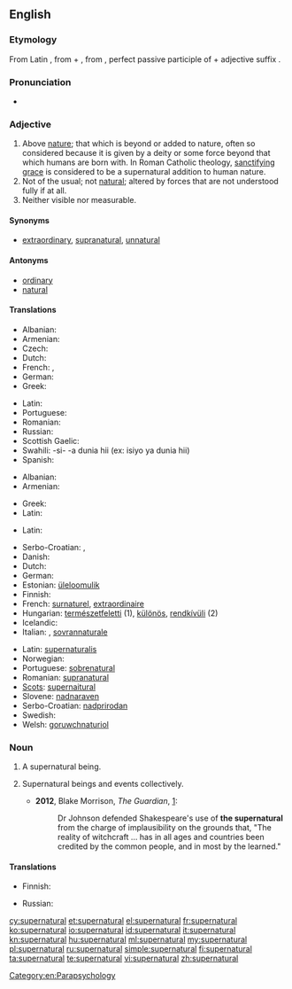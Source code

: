 ==English==

===Etymology===
From Latin {{term|lang=la|supernaturalis}}, from {{term|lang=la|super||above}} + {{term|lang=la|natura||nature; that which we are born with}}, from {{term|lang=la|natus||born}}, perfect passive participle of {{term|lang=la|nasci||to be born}} + adjective suffix {{term|lang=la|-alis}}.

===Pronunciation===
* {{audio|en-us-supernatural.ogg|Audio (US)}}

===Adjective===
{{en-adj}}

# Above [[nature]]; that which is beyond or added to nature, often so considered because it is given by a deity or some force beyond that which humans are born with.  In Roman Catholic theology, [[w:sanctifying grace|sanctifying grace]] is considered to be a supernatural addition to human nature.
# Not of the usual; not [[natural]]; altered by forces that are not understood fully if at all.
# Neither visible nor measurable.

====Synonyms====
* [[extraordinary]], [[supranatural]], [[unnatural]]

====Antonyms====
* [[ordinary]]
* [[natural]]

====Translations====
{{trans-top|above nature}}
* Albanian: {{t-|sq|mbinatyrshëm}}
* Armenian: {{t-|hy|գերբնական|tr=gerbnakan|sc=Armn}}
* Czech: {{t-|cs|nadpřirozený}}
* Dutch: {{t+|nl|bovennatuurlijk}}
* French: {{t+|fr|surnaturel|m}},  {{t+|fr|surnaturelle|f}}
* German: {{t-|de|übernatürlich}}
* Greek: {{t+|el|υπερφυσικός|m|tr=yperfysikós}}
{{trans-mid}}
* Latin: {{t+|la|divinus}}
* Portuguese: {{t+|pt|sobrenatural|m|f}}
* Romanian: {{t-|ro|supranatural|m|n}}
* Russian: {{t+|ru|сверхъестественный|tr=sverx”jestéstvennyj}}
* Scottish Gaelic: {{t-|gd|os-nàdarrach}}
* Swahili: -si- -a dunia hii (ex: isiyo ya dunia hii) {{attention|sw}}
* Spanish: {{t+|es|sobrenatural|m|f}}
{{trans-bottom}}

{{trans-top|not of the usual}}
* Albanian: {{t-|sq|mbinatyrshëm}}
* Armenian: {{t-|hy|գերբնական|tr=gerbnakan|sc=Armn}}
{{trans-mid}}
* Greek: {{t+|el|υπερφυσικός|m|tr=yperfysikós}}
* Latin: {{t+|la|divinus}}
{{trans-bottom}}

{{trans-top|neither visible or measurable}}
* Latin: {{t+|la|divinus}}
{{trans-mid}}
{{trans-bottom}}

{{checktrans-top}}
* Serbo-Croatian: {{t-|sh|natprírodan}}, {{t-|sh|nadnárāvan}}
* Danish: {{t-|da|overnaturlig}}
* Dutch: {{t+|nl|bovennatuurlijk}}
* German: {{t-|de|übernatürlich}}
* Estonian: [[üleloomulik]]
* Finnish: {{t-|fi|yliluonnollinen}}
* French: [[surnaturel]], [[extraordinaire]]
* Hungarian: [[természetfeletti]] (1), [[különös]], [[rendkívüli]] (2)
* Icelandic: {{t-|is|yfirnáttúrleiki}}
* Italian: {{t+|it|soprannaturale}}, [[sovrannaturale]]
{{trans-mid}}
* Latin: [[supernaturalis]]
* Norwegian: {{t+|no|overnaturlig}}
* Portuguese: [[sobrenatural]]
* Romanian: [[supranatural]]
* [[Scots]]: [[supernaitural]]
* Slovene: [[nadnaraven]]
* Serbo-Croatian: [[nadprirodan]]
* Swedish: {{t+|sv|övernaturlig}}
* Welsh: [[goruwchnaturiol]]
{{trans-bottom}}

===Noun===
{{en-noun}}

# {{context|countable|lang=en}} A supernatural being.
# {{context|uncountable|lang=en}} Supernatural beings and events collectively. {{qualifier|When used with definite article: "the supernatural".}}
#* '''2012''',  Blake Morrison, ''The Guardian'', [http://www.guardian.co.uk/books/2012/jul/20/blake-morrison-under-the-witches-spell?INTCMP=SRCH]:
#*: Dr Johnson defended Shakespeare's use of '''the supernatural''' from the charge of implausibility on the grounds that, "The reality of witchcraft … has in all ages and countries been credited by the common people, and in most by the learned."

====Translations====
{{checktrans-top}}
* Finnish: {{t-|fi|yliluonnollinen}}
{{trans-mid}}
* Russian: {{t+|ru|сверхъестественное}}
{{trans-bottom}}

[[Category:en:Parapsychology]]

[[cy:supernatural]]
[[et:supernatural]]
[[el:supernatural]]
[[fr:supernatural]]
[[ko:supernatural]]
[[io:supernatural]]
[[id:supernatural]]
[[it:supernatural]]
[[kn:supernatural]]
[[hu:supernatural]]
[[ml:supernatural]]
[[my:supernatural]]
[[pl:supernatural]]
[[ru:supernatural]]
[[simple:supernatural]]
[[fi:supernatural]]
[[ta:supernatural]]
[[te:supernatural]]
[[vi:supernatural]]
[[zh:supernatural]]